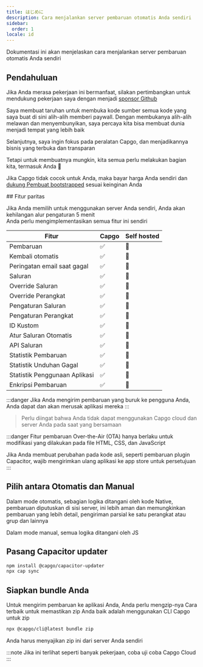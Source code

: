 ```yaml
---
title: はじめに
description: Cara menjalankan server pembaruan otomatis Anda sendiri
sidebar:
  order: 1
locale: id
---
```



Dokumentasi ini akan menjelaskan cara menjalankan server pembaruan otomatis Anda sendiri

## Pendahuluan

Jika Anda merasa pekerjaan ini bermanfaat, silakan pertimbangkan untuk mendukung pekerjaan saya dengan menjadi [sponsor Github](https://githubcom/sponsors/riderx)

Saya membuat taruhan untuk membuka kode sumber semua kode yang saya buat di sini alih-alih memberi paywall. Dengan membukanya alih-alih melawan dan menyembunyikan, saya percaya kita bisa membuat dunia menjadi tempat yang lebih baik

Selanjutnya, saya ingin fokus pada peralatan Capgo, dan menjadikannya bisnis yang terbuka dan transparan

Tetapi untuk membuatnya mungkin, kita semua perlu melakukan bagian kita, termasuk Anda 🥹

Jika Capgo tidak cocok untuk Anda, maka bayar harga Anda sendiri dan [dukung Pembuat bootstrapped](https://githubcom/sponsors/riderx) sesuai keinginan Anda

<LinkCard title="Pertimbangkan Untuk Berkontribusi" href="/docs/plugin/self-hosted/contributing/"/>
## Fitur paritas

Jika Anda memilih untuk menggunakan server Anda sendiri, Anda akan kehilangan alur pengaturan 5 menit\
Anda perlu mengimplementasikan semua fitur ini sendiri


| Fitur                    | Capgo | Self hosted |
| ------------------------ | ----- | ----------- |
| Pembaruan               | ✅     | 🚧         |
| Kembali otomatis        | ✅     | 🚧         |
| Peringatan email saat gagal | ✅     | 🚧         |
| Saluran                 | ✅     | 🚧         |
| Override Saluran        | ✅     | 🚧         |
| Override Perangkat      | ✅     | 🚧         |
| Pengaturan Saluran      | ✅     | 🚧         |
| Pengaturan Perangkat    | ✅     | 🚧         |
| ID Kustom               | ✅     | 🚧         |
| Atur Saluran Otomatis   | ✅     | 🚧         |
| API Saluran             | ✅     | 🚧         |
| Statistik Pembaruan     | ✅     | 🚧         |
| Statistik Unduhan Gagal | ✅     | 🚧         |
| Statistik Penggunaan Aplikasi | ✅     | 🚧         |
| Enkripsi Pembaruan      | ✅     | 🚧         |

:::danger
Jika Anda mengirim pembaruan yang buruk ke pengguna Anda, Anda dapat dan akan merusak aplikasi mereka
:::

> Perlu diingat bahwa Anda tidak dapat menggunakan Capgo cloud dan server Anda pada saat yang bersamaan

:::danger
Fitur pembaruan Over-the-Air (OTA) hanya berlaku untuk modifikasi yang dilakukan pada file HTML, CSS, dan JavaScript

Jika Anda membuat perubahan pada kode asli, seperti pembaruan plugin Capacitor, wajib mengirimkan ulang aplikasi ke app store untuk persetujuan
:::

## Pilih antara Otomatis dan Manual
Dalam mode otomatis, sebagian logika ditangani oleh kode Native, pembaruan diputuskan di sisi server, ini lebih aman dan memungkinkan pembaruan yang lebih detail, pengiriman parsial ke satu perangkat atau grup dan lainnya

Dalam mode manual, semua logika ditangani oleh JS

<LinkCard
	title="Pembaruan Otomatis"
	href="/docs/plugin/self-hosted/auto-update/"
/>

<LinkCard
	title="Manual"
	href="/docs/plugin/self-hosted/manual-update/"
/>

## Pasang Capacitor updater

```bash title="Pasang Capacitor updater"
npm install @capgo/capacitor-updater
npx cap sync
```

## Siapkan bundle Anda

Untuk mengirim pembaruan ke aplikasi Anda, Anda perlu mengzip-nya
Cara terbaik untuk memastikan zip Anda baik adalah menggunakan CLI Capgo untuk zip
```bash title="Buat bundle dengan file Anda untuk disajikan dari server Anda"
npx @capgo/cli@latest bundle zip
```

Anda harus menyajikan zip ini dari server Anda sendiri

<LinkCard
	title="Pembaruan Otomatis"
	href="/docs/plugin/self-hosted/auto-update/"
/>

<LinkCard
	title="Manual"
	href="/docs/plugin/self-hosted/manual-update/"
/>

:::note
Jika ini terlihat seperti banyak pekerjaan, coba uji coba Capgo Cloud
:::